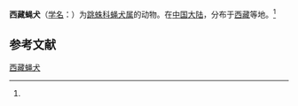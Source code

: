 {{Speciesbox
| name = 西藏蝇犬
| status = 
| status_system = 
| image = 
| genus = Pallenes
| species = thibetana
| authority = (Simon, 1901)<ref name='id14797'>{{cite web| url =http://www.bioinfo.cn/db05/BjdwSpecies.php?action=view&id=14797| title =西藏蝇犬| work =《中国动物物种编目数据库》| publisher =中国科学院微生物研究所| author =中国科学院动物研究所| accessdate =2009-04-28| deadurl =yes| archiveurl =https://web.archive.org/web/20160305030334/http://www.bioinfo.cn/db05/BjdwSpecies.php?action=view&id=14797| archivedate =2016-03-05| df =}}</ref>
}}

'''西藏蝇犬'''（[[学名|学名]]：{{lang|la|''Pallenes thibetana''}}）为[[跳蛛科|跳蛛科]][[蝇犬属|蝇犬属]]的动物。在[[中国大陆|中国大陆]]，分布于[[西藏|西藏]]等地。<ref name='id14797'/>

== 参考文献 ==
{{reflist}}

{{Wikispecies|Pallenes thibetana}}

[[Category:蝇犬属|西藏蝇犬]]


{{蜘蛛小作品}}